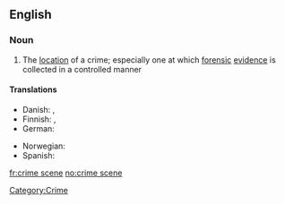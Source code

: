 ==English==

===Noun===
{{wikipedia}}
{{en-noun|sg=[[crime]] [[scene]]}}

# The [[location]] of a crime; especially one at which [[forensic]] [[evidence]] is collected in a controlled manner

====Translations====
{{trans-top|location of a crime}}
* Danish: {{t-|da|gerningssted|n}}, {{t-|da|åsted|n}}
* Finnish: {{t|fi|rikospaikka}}, {{t|fi|tekopaikka}}
* German: {{t+|de|Tatort|m}}
{{trans-mid}}
* Norwegian: {{t+|no|åsted}}
* Spanish: {{t-|es|escena|alt=escena del crimen}}
{{trans-bottom}}

[[Category:Crime]]

[[fr:crime scene]]
[[no:crime scene]]